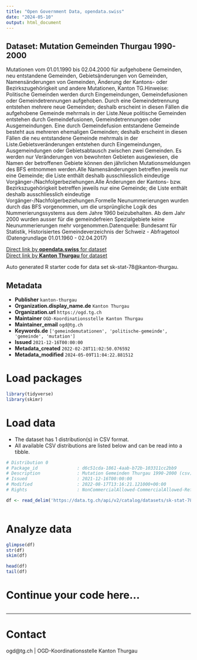 ```yaml
---
title: "Open Government Data, opendata.swiss"
date: "2024-05-10"
output: html_document
---
```


## Dataset: Mutation Gemeinden Thurgau 1990-2000

Mutationen vom 01.01.1990 bis 02.04.2000 für aufgehobene Gemeinden, neu entstandene Gemeinden, Gebietsänderungen von Gemeinden, Namensänderungen von Gemeinden, Änderung der Kantons- oder Bezirkszugehörigkeit und andere Mutationen, Kanton TG.Hinweise: Politische Gemeinden werden durch Eingemeindungen, Gemeindefusionen oder Gemeindetrennungen aufgehoben. Durch eine Gemeindetrennung entstehen mehrere neue Gemeinden; deshalb erscheint in diesen Fällen die aufgehobene Gemeinde mehrmals in der Liste.Neue politische Gemeinden entstehen durch Gemeindefusionen, Gemeindetrennungen oder Ausgemeindungen. Eine durch Gemeindefusion entstandene Gemeinde besteht aus mehreren ehemaligen Gemeinden; deshalb erscheint in diesen Fällen die neu entstandene Gemeinde mehrmals in der Liste.Gebietsveränderungen entstehen durch Eingemeindungen, Ausgemeindungen oder Gebietsabtausch zwischen zwei Gemeinden. Es werden nur Veränderungen von bewohnten Gebieten ausgewiesen, die Namen der betroffenen Gebiete können den jährlichen Mutationsmeldungen des BFS entnommen werden.Alle Namensänderungen betreffen jeweils nur eine Gemeinde; die Liste enthält deshalb ausschliesslich eindeutige Vorgänger-/Nachfolgerbeziehungen.Alle Änderungen der Kantons- bzw. Bezirkszugehörigkeit betreffen jeweils nur eine Gemeinde; die Liste enthält deshalb ausschliesslich eindeutige Vorgänger-/Nachfolgerbeziehungen.Formelle Neunummerierungen wurden durch das BFS vorgenommen, um die ursprüngliche Logik des Nummerierungssystems aus dem Jahre 1960 beizubehalten. Ab dem Jahr 2000 wurden ausser für die gemeindefreien Spezialgebiete keine Neunummerierungen mehr vorgenommen.Datenquelle: Bundesamt für Statistik, Historisiertes Gemeindeverzeichnis der Schweiz - Abfragetool (Datengrundlage 01.01.1960 - 02.04.2017)

[Direct link by **opendata.swiss** for dataset](https://opendata.swiss/de/dataset/mutation-gemeinden-thurgau-1990-2000)<br>
[Direct link by **Kanton Thurgau** for dataset](https://data.tg.ch/explore/dataset/sk-stat-78/)

Auto generated R starter code for data set sk-stat-78@kanton-thurgau.

## Metadata

- **Publisher** `kanton-thurgau`
- **Organization.display_name.de** `Kanton Thurgau`
- **Organization.url** `https://ogd.tg.ch`
- **Maintainer** `OGD-Koordinationsstelle Kanton Thurgau`
- **Maintainer_email** `ogd@tg.ch`
- **Keywords.de** `['gemeindemutationen', 'politische-gemeinde', 'gemeinde', 'mutation']`
- **Issued** `2021-12-16T00:00:00`
- **Metadata_created** `2022-02-28T11:02:50.076592`
- **Metadata_modified** `2024-05-09T11:04:22.881512`


# Load packages

```r

library(tidyverse)
library(skimr)

```

# Load data

-   The dataset has 1 distribution(s) in CSV format.
-   All available CSV distributions are listed below and can be read into a tibble.

```r

# Distribution 0
# Package_id               : d6c51cda-1861-4aab-b72b-103311cc2bb9
# Description              : Mutation Gemeinden Thurgau 1990-2000 (csv)
# Issued                   : 2021-12-16T00:00:00
# Modified                 : 2022-08-17T13:16:21.121000+00:00
# Rights                   : NonCommercialAllowed-CommercialAllowed-ReferenceRequired

df <- read_delim('https://data.tg.ch/api/v2/catalog/datasets/sk-stat-78/exports/csv')



```

# Analyze data

```r

glimpse(df)
str(df)
skim(df)

head(df)
tail(df)

```

# Continue your code here...

```r

```

------------------------------------------------------------------------

# Contact

ogd@tg.ch | OGD-Koordinationsstelle Kanton Thurgau
